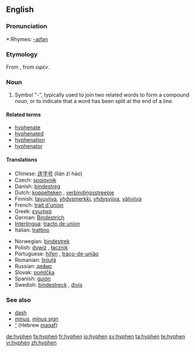 {{wikipedia}}
==English==

{{Punctuation marks}}

===Pronunciation===
*:Rhymes: [[Rhymes:English:-aɪfən|-aɪfən]]

===Etymology===
From {{LL.}}, from {{Gr.}} ''ὑφέν''.

===Noun===
{{wikipedia}}
{{en-noun}}

# Symbol "-", typically used to join two related words to form a compound noun, or to indicate that a word has been split at the end of a line.

====Related terms====
*[[hyphenate]]
*[[hyphenated]]
*[[hyphenation]]
*[[hyphenator]]

====Translations====
{{trans-top|symbol used to join words or to indicate a word has been split}}
*Chinese: [[连字号]] (lián zì hào)
*Czech: [[spojovník]] {{m}}
*Danish: [[bindestreg]]
*Dutch: [[koppelteken]] {{n}}, [[verbindingsstreepje]] {{n}}
*Finnish: [[tavuviiva]], [[yhdysmerkki]], [[yhdysviiva]], [[väliviiva]]
*French: [[trait d'union]] {{m}}
*Greek: [[ενωτικό]] {{n}}
*German: [[Bindestrich]] {{m}}
*[[Interlingua]]: [[tracto de union]]
*Italian: [[trattino]] {{m}}
{{trans-mid}}
*Norwegian: [[bindestrek]] {{m}}
*Polish: [[dywiz]] {{m}}, [[łącznik]] {{m}}
*Portuguese: [[hífen]] {{m}}, [[traço-de-união]] {{m}}
*Romanian: [[liniuţă]] {{f}}
*Russian: [[дефис]] {{m}}
*Slovak: [[pomlčka]] {{f}}
*Spanish: [[guión]] {{m}}
*Swedish: [[bindestreck]] {{n}}, [[divis]]
{{trans-bottom}}

===See also===
*[[dash]]
*[[minus]], [[minus sign]]
*[[־]] (Hebrew [[maqaf]])

[[de:hyphen]]
[[fa:hyphen]]
[[fr:hyphen]]
[[io:hyphen]]
[[sv:hyphen]]
[[ta:hyphen]]
[[te:hyphen]]
[[vi:hyphen]]
[[zh:hyphen]]